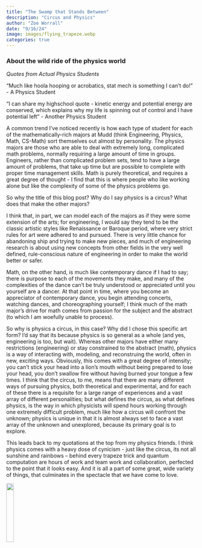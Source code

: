 ```yaml
---
title: "The Swamp that Stands Between"
description: "Circus and Physics"
author: "Zoe Worrall"
date: "9/16/24"
image: images/flying_trapeze.webp
categories: true
---
```


### About the wild ride of the physics world

*Quotes from Actual Physics Students*

"Much like hoola hooping or acrobatics, stat mech is something I can't do!" - A Physics Student

"I can share my highschool quote - kinetic energy and potential energy are conserved, which explains why my life is spinning out of control and I have potential left" - Another Physics Student

A common trend I've noticed recently is how each type of student for each of the mathematically-rich majors at Mudd (think Engineering, Physics, Math, CS-Math) sort themselves out almost by personality. The physics majors are those who are able to deal with extremely long, complicated math problems, normally requiring a large amount of time in groups. Engineers, rather than complicated problem sets, tend to have a large amount of problems, that take up time but are possible to complete with proper time management skills. Math is purely theoretical, and requires a great degree of thought - I find that this is where people who like working alone but like the complexity of some of the physics problems go.

So why the title of this blog post? Why do I say physics is a circus? What does that make the other majors?

I think that, in part, we can model each of the majors as if they were some extension of the arts; for engineering, I would say they tend to be the classic artistic styles like Renaissance or Baroque period, where very strict rules for art were adhered to and pursued. There is very little chance for abandoning ship and trying to make new pieces, and much of engineering research is about using new concepts from other fields in the very well defined, rule-conscious nature of engineering in order to make the world better or safer.

Math, on the other hand, is much like contemporary dance if I had to say; there is purpose to each of the movements they make, and many of the complexities of the dance can't be truly understood or appreciated until you yourself are a dancer. At that point in time, where you become an appreciator of contemporary dance, you begin attending concerts, watching dances, and choreographing yourself; I think much of the math major's drive for math comes from passion for the subject and the abstract (to which I am woefully unable to process).

So why is physics a circus, in this case? Why did I chose this specific art form?
I'd say that its because physics is so general as a whole (and yes, engineering is too, but wait). Whereas other majors have either many restrictions (engineering) or stay constrained to the abstract (math), physics is a way of interacting with, modeling, and reconstruing the world, often in new, exciting ways. Obviously, this comes with a great degree of intensity; you can't stick your head into a lion's mouth without being prepared to lose your head, you don't swallow fire without having burned your tongue a few times. I think that the circus, to me, means that there are many different ways of pursuing physics, both theoretical and experimental, and for each of these there is a requisite for a large range of experiences and a vast array of different personalities; but what defines the circus, as what defines physics, is the way in which physicists will spend hours working through one extremely difficult problem, much like how a circus will confront the unknown; physics is unique in that it is almost always set to face a vast array of the unknown and unexplored, because its primary goal is to explore.

This leads back to my quotations at the top from my physics friends. I think physics comes with a heavy dose of cynicism - just like the circus, its not all sunshine and rainbows -- behind every trapeze trick and quantum computation are hours of work and team work and collaboration, perfected to the point that it looks easy. And it is all a part of some great, wide variety of things, that culminates in the spectacle that we have come to love.

![](images/flying_trapeze.webp){width=20%}
